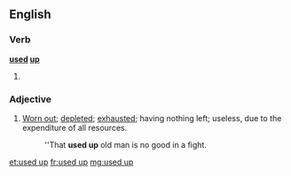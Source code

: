 ==English==

===Verb===
'''[[used]] [[up]]'''
# {{en-past of|use up}}

===Adjective===
{{en-adj|head=[[used]] [[up]]}}
# [[worn out|Worn out]]; [[depleted]]; [[exhausted]]; having nothing left; useless, due to the expenditure of all resources.
#: ''That '''used up''' old man is no good in a fight.

[[et:used up]]
[[fr:used up]]
[[mg:used up]]